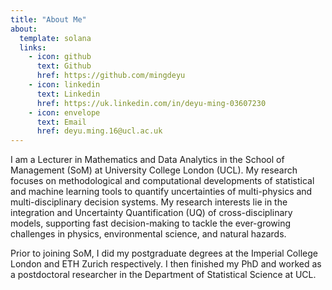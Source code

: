 ```yaml
---
title: "About Me"
about:
  template: solana
  links:
    - icon: github
      text: Github
      href: https://github.com/mingdeyu
    - icon: linkedin
      text: Linkedin
      href: https://uk.linkedin.com/in/deyu-ming-03607230
    - icon: envelope
      text: Email
      href: deyu.ming.16@ucl.ac.uk
---
```


I am a Lecturer in Mathematics and Data Analytics in the School of Management (SoM) at University College London (UCL). My research focuses on methodological and computational developments of statistical and machine learning tools to quantify uncertainties of multi-physics and multi-disciplinary decision systems. My research interests lie in the integration and Uncertainty Quantification (UQ) of cross-disciplinary models, supporting fast decision-making to tackle the ever-growing challenges in physics, environmental science, and natural hazards.

Prior to joining SoM, I did my postgraduate degrees at the Imperial College London and ETH Zurich respectively. I then finished my PhD and worked as a postdoctoral researcher in the Department of Statistical Science at UCL.

